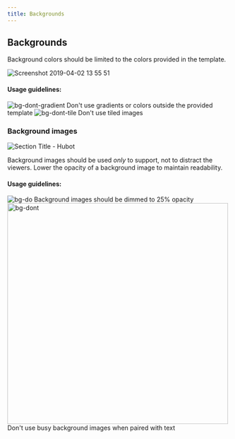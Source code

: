```yaml
---
title: Backgrounds
---
```


## Backgrounds

Background colors should be limited to the colors provided in the template.

![Screenshot 2019-04-02 13 55 51](https://user-images.githubusercontent.com/10384315/55435593-0a97ab00-554f-11e9-83b1-74aa14dd7411.png)

#### Usage guidelines:

<DoDontContainer>
  <Dont>
    <img
      alt="bg-dont-gradient"
      src="https://user-images.githubusercontent.com/10384315/54648119-40726500-4a62-11e9-95cc-f2798867dfd6.png"
    />
    <Caption>Don't use gradients or colors outside the provided template</Caption>
  </Dont>
  <Dont>
    <img
      alt="bg-dont-tile"
      src="https://user-images.githubusercontent.com/10384315/54648132-4d8f5400-4a62-11e9-9445-25016320e1fd.png"
    />
    <Caption>Don't use tiled images</Caption>
  </Dont>
</DoDontContainer>

### Background images

![Section Title - Hubot](https://user-images.githubusercontent.com/10384315/55435514-e0de8400-554e-11e9-9376-42cebd3c1c83.png)

Background images should be used _only_ to support, not to distract the viewers. Lower the opacity of a background image to maintain readability.

#### Usage guidelines:

<DoDontContainer>
  <Do>
    <img
      alt="bg-do"
      src="https://user-images.githubusercontent.com/10384315/54647253-06539400-4a5f-11e9-8315-f14eefee699f.png"
    />
    <Caption>Background images should be dimmed to 25% opacity</Caption>
  </Do>
  <Dont>
    <img
      width="500"
      alt="bg-dont"
      src="https://user-images.githubusercontent.com/10384315/54647119-a9f07480-4a5e-11e9-93c1-29d6116b8492.png"
    />
    <Caption>Don't use busy background images when paired with text</Caption>
  </Dont>
</DoDontContainer>
